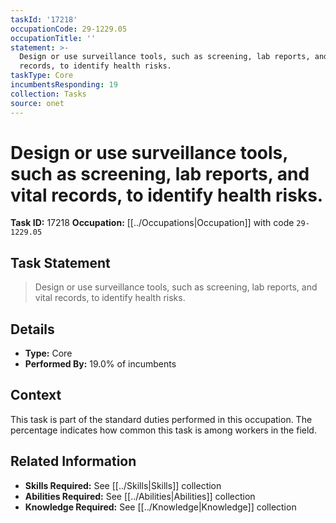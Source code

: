 ```yaml
---
taskId: '17218'
occupationCode: 29-1229.05
occupationTitle: ''
statement: >-
  Design or use surveillance tools, such as screening, lab reports, and vital
  records, to identify health risks.
taskType: Core
incumbentsResponding: 19
collection: Tasks
source: onet
---
```

# Design or use surveillance tools, such as screening, lab reports, and vital records, to identify health risks.

**Task ID:** 17218
**Occupation:** [[../Occupations|Occupation]] with code `29-1229.05`

## Task Statement

> Design or use surveillance tools, such as screening, lab reports, and vital records, to identify health risks.

## Details

- **Type:** Core
- **Performed By:** 19.0% of incumbents

## Context

This task is part of the standard duties performed in this occupation. The percentage indicates how common this task is among workers in the field.

## Related Information

- **Skills Required:** See [[../Skills|Skills]] collection
- **Abilities Required:** See [[../Abilities|Abilities]] collection
- **Knowledge Required:** See [[../Knowledge|Knowledge]] collection
